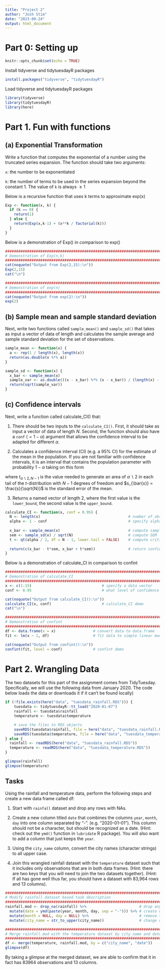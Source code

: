 ```yaml
---
title: "Project 2"
author: "Josh Stim"
date: "2023-09-24"
output: html_document
---
```


# Part 0: Setting up

```r
knitr::opts_chunk$set(echo = TRUE)
```

Install tidyverse and tidytuesdayR packages
```r
install.packages("tidyverse", "tidytuesdayR")
```

Load tidyverse and tidytuesdayR packages
```r
library(tidyverse)
library(tidytuesdayR)
library(here)
```

# Part 1. Fun with functions

## (a) Exponential Transformation

Write a function that computes the exponential of a number using the truncated series expansion. The function should take two arguments:

`x`: the number to be exponentiated

`k`: the number of terms to be used in the series expansion beyond the constant 1. The value of `k` is always $\geq 1$

Below is a recursive function that uses k terms to approximate exp(x)
```r
Exp <- function(x, k) {
  if (k == 0) {
    return(1)
  } else {
    return(Exp(x,k-1) + (x**k / factorial(k)))
  }
}
```

Below is a demonstration of Exp() in comparison to exp()
```r
################################################################################
# Demonstration of Exp(n,k)
################################################################################
cat(noquote("Output from Exp(2,15):\n"))
Exp(2,15)
cat("\n")

################################################################################
# Demonstration of exp(n)
################################################################################
cat(noquote("Output from exp(2):\n"))
exp(2)
```

## (b) Sample mean and sample standard deviation

Next, write two functions called `sample_mean()` and `sample_sd()` that takes as input a vector of data of length 
and calculates the sample average and sample standard deviation for the set of observations.
 
```r
sample_mean <- function(x) {
  a <- rep(1 / length(x), length(x))
  return(as.double(x %*% a))
}

sample_sd <- function(x) {
  x_bar <- sample_mean(x)
  sample_var <- as.double(((x - x_bar) %*% (x - x_bar)) / (length(x) - 1))
  return(sqrt(sample_var))
}
```

## (c) Confidence intervals

Next, write a function called calculate_CI() that:

1. There should be two inputs to the `calculate_CI()`. First, it should take as input a vector of data of length $N$. Second, the function should also have a `conf` ($=1-\alpha$) argument that allows the confidence interval to be adapted for different $\alpha$.

2. Calculates a confidence interval (CI) (e.g. a 95% CI) for the estimate of the mean in the population. If you are not familiar with confidence intervals, it is an interval that contains the population parameter with probability 
$1-\alpha$ taking on this form

\begin{align*}
\bar{x} &\pm t_{\alpha \backslash 2, N-1}s{\bar{x}}
\end{align*}
where $t_{\alpha \backslash 2, N-1}$ is the value needed to generate an area of $\alpha \backslash 2$ in each tail of the $t$-distribution with $N-1$ degrees of freedom and $s_{\bar{x}} = \frac{s}{\sqrt{N}}$ is the standard error of the mean. 

3. Returns a named vector of length 2, where the first value is the `lower_bound`, the second value is the `upper_bound`.

```r
calculate_CI <- function(x, conf = 0.95) {
  N <- length(x)                                        # number of observations
  alpha <- 1 - conf                                     # specify alpha
  
  x_bar <- sample_mean(x)                               # compute sample mean                                    
  sem <- sample_sd(x) / sqrt(N)                         # compute SEM
  t <- qt(alpha / 2, df = N - 1, lower.tail = FALSE)    # compute critical t-value
  
  return(c(x_bar - t*sem, x_bar + t*sem))               # return confidence interval
}
```

Below is a demonstration of calculate_CI in comparison to confint
```r
################################################################################
# Demonstration of calculate_CI
################################################################################
x <- c(1:15)                                # specify a data vector
conf <- 0.95                                # what level of confidence we want

cat(noquote("Output from calculate_CI():\n"))
calculate_CI(x, conf)                       # calculate_CI demo
cat("\n")

################################################################################
# Demonstration of confint
################################################################################
df <- data.frame(x = x)                 # convert data to data.frame
fit <- lm(x ~ 1, df)                    # fit data to simple linear model (intercept only)

cat(noquote("Output from confint():\n"))
confint(fit, level = conf)              # confint demo
```

# Part 2. Wrangling Data

The two datasets for this part of the assignment comes from TidyTuesday. Specifically, we will use the following data from January 2020. The code below loads the data or downloads it if it can't be found locally)

```r
if (!file.exists(here("data", "tuesdata_rainfall.RDS"))) {
    tuesdata <- tidytuesdayR::tt_load("2020-01-07")
    rainfall <- tuesdata$rainfall
    temperature <- tuesdata$temperature

    # save the files to RDS objects
    saveRDS(tuesdata$rainfall, file = here("data", "tuesdata_rainfall.RDS"))
    saveRDS(tuesdata$temperature, file = here("data", "tuesdata_temperature.RDS"))
} else {
  rainfall <- readRDS(here("data", "tuesdata_rainfall.RDS"))
  temperature <- readRDS(here("data", "tuesdata_temperature.RDS"))
}

glimpse(rainfall)
glimpse(temperature)
```

## Tasks

Using the rainfall and temperature data, perform the following steps and create a new data frame called df:

1. Start with `rainfall` dataset and drop any rows with NAs.

2. Create a new column titled `date` that combines the columns `year`, `month`, `day` into one column separated by “-”. (e.g. “2020-01-01”). This column should not be a character, but should be recognized as a date. (Hint: check out the `ymd()` function in `lubridate` R package). You will also want to add a column that just keeps the `year`.

3. Using the `city_name` column, convert the city names (character strings) to all upper case.

4. Join this wrangled rainfall dataset with the `temperature` dataset such that it includes only observations that are in both data frames. (Hint: there are two keys that you will need to join the two datasets together). (Hint: If all has gone well thus far, you should have a dataset with 83,964 rows and 13 columns).

```r
################################################################################
# Modify rainfall dataset based task description
################################################################################
rainfall.mod <- drop_na(rainfall) %>%                        # drop any rows that contain an NA
  mutate(date = ymd(paste(year, month, day, sep = "-"))) %>% # create date column using yyyy-mm-dd format
  mutate(month = NULL, day = NULL) %>%                       # remove the month and day columns
  mutate(city_name = str_to_upper(city_name))                # change city names to all caps

################################################################################
# Merge rainfall.mod with the temperature dataset by city_name and date
################################################################################
df <- merge(temperature, rainfall.mod, by = c("city_name", "date"))
glimpse(df)
```

By taking a glimpse at the merged dataset, we are able to confirm that it in fact has 83964 observations and 13 columns.

